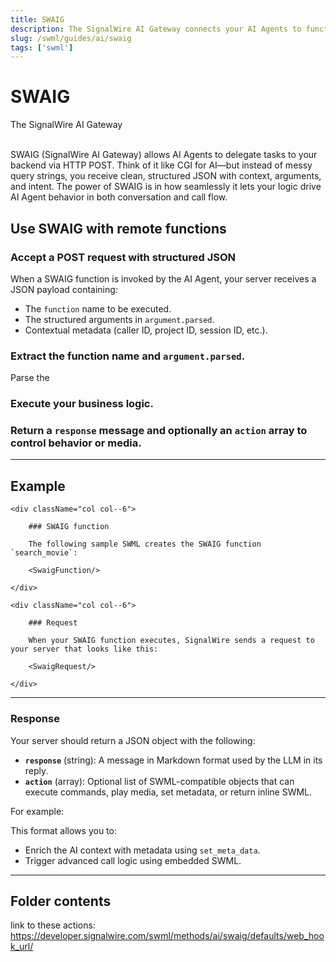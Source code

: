 ```yaml
---
title: SWAIG
description: The SignalWire AI Gateway connects your AI Agents to functionality on your backend.
slug: /swml/guides/ai/swaig
tags: ['swml']
---
```



# SWAIG 

<Subtitle>The SignalWire AI Gateway</Subtitle><br/><br/>

SWAIG (SignalWire AI Gateway) allows AI Agents to delegate tasks to your backend via HTTP POST. 
Think of it like CGI for AI—but instead of messy query strings, you receive clean, structured JSON with context, arguments, and intent.
The power of SWAIG is in how seamlessly it lets your logic drive AI Agent behavior in both conversation and call flow.

## Use SWAIG with remote functions

<Steps>

### Accept a POST request with structured JSON

When a SWAIG function is invoked by the AI Agent, your server receives a JSON payload containing:
* The `function` name to be executed.
* The structured arguments in `argument.parsed`.
* Contextual metadata (caller ID, project ID, session ID, etc.).

### Extract the function name and `argument.parsed`.

Parse the 

### Execute your business logic.
### Return a `response` message and optionally an `action` array to control behavior or media.

</Steps>



---

## Example

<div className="row">
    
    <div className="col col--6">

        ### SWAIG function

        The following sample SWML creates the SWAIG function `search_movie`:

        <SwaigFunction/>
        
    </div>
    
    <div className="col col--6">

        ### Request

        When your SWAIG function executes, SignalWire sends a request to your server that looks like this:

        <SwaigRequest/>
        
    </div>
    
</div>

---

### Response

Your server should return a JSON object with the following:
* **`response`** (string): A message in Markdown format used by the LLM in its reply.
* **`action`** (array): Optional list of SWML-compatible objects that can execute commands, play media, set metadata, or return inline SWML.

For example:

<SwaigResponse/>

This format allows you to:
* Enrich the AI context with metadata using `set_meta_data`.
* Trigger advanced call logic using embedded SWML.

---

## Folder contents

<DocCardList />

[ai-swaig]: /swml/methods/ai/swaig

link to these actions: https://developer.signalwire.com/swml/methods/ai/swaig/defaults/web_hook_url/
